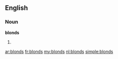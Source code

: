 ==English==
===Noun===
'''blonds'''
# {{plural of|[[blond]]}}

[[ar:blonds]]
[[fr:blonds]]
[[my:blonds]]
[[nl:blonds]]
[[simple:blonds]]
